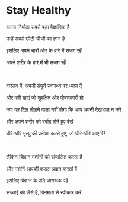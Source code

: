 # Stay Healthy

हमारा निर्माता सबसे बड़ा वैज्ञानिक है

उन्हें सबसे छोटी चीजों का ज्ञान है

इसलिए अपने चारों ओर के बारे में सजग रहें

अपने शरीर के बारे में भी सजग रहें

<br />

वास्तव में, अपनी संपूर्ण स्वास्थ्य पर ध्यान दें

और वही खाएं जो सुरक्षित और पोषणकारी हो

क्या यह दिल तोड़ने वाला नहीं होगा कि आप अपनी देखभाल न करें

और अपने शरीर को बर्बाद होते हुए देखें

धीरे-धीरे मृत्यु की प्रतीक्षा करते हुए, जो धीरे-धीरे आएगी?

<p></p>

<br />

लेकिन विज्ञान मशीनों को संचालित करता है

और मशीनें आपकी फसल प्रदान करती हैं

इसलिए विज्ञान के प्रति जागरूक रहें

सच्चाई को जैसे है, विनम्रता से स्वीकार करें